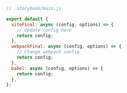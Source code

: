 ```js
// .storybook/main.js

export default {
  viteFinal: async (config, options) => {
    // Update config here
    return config;
  },
  webpackFinal: async (config, options) => {
    // Change webpack config
    return config;
  },
  babel: async (config, options) => {
    return config;
  },
};
```
